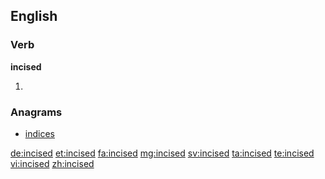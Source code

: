 ==English==

===Verb===
'''incised'''

# {{en-past of|incise}}

===Anagrams===
* [[indices#English|indices]]

[[de:incised]]
[[et:incised]]
[[fa:incised]]
[[mg:incised]]
[[sv:incised]]
[[ta:incised]]
[[te:incised]]
[[vi:incised]]
[[zh:incised]]